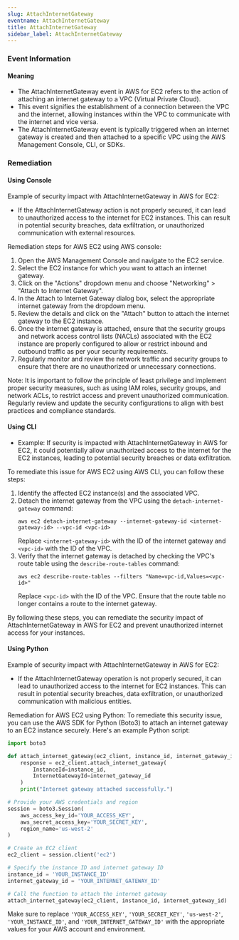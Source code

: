 ```yaml
--- 
slug: AttachInternetGateway
eventname: AttachInternetGateway
title: AttachInternetGateway
sidebar_label: AttachInternetGateway
---
```

                       
### Event Information

#### Meaning

- The AttachInternetGateway event in AWS for EC2 refers to the action of attaching an internet gateway to a VPC (Virtual Private Cloud).
- This event signifies the establishment of a connection between the VPC and the internet, allowing instances within the VPC to communicate with the internet and vice versa.
- The AttachInternetGateway event is typically triggered when an internet gateway is created and then attached to a specific VPC using the AWS Management Console, CLI, or SDKs.

### Remediation

#### Using Console

Example of security impact with AttachInternetGateway in AWS for EC2:
- If the AttachInternetGateway action is not properly secured, it can lead to unauthorized access to the internet for EC2 instances. This can result in potential security breaches, data exfiltration, or unauthorized communication with external resources.

Remediation steps for AWS EC2 using AWS console:
1. Open the AWS Management Console and navigate to the EC2 service.
2. Select the EC2 instance for which you want to attach an internet gateway.
3. Click on the "Actions" dropdown menu and choose "Networking" > "Attach to Internet Gateway".
4. In the Attach to Internet Gateway dialog box, select the appropriate internet gateway from the dropdown menu.
5. Review the details and click on the "Attach" button to attach the internet gateway to the EC2 instance.
6. Once the internet gateway is attached, ensure that the security groups and network access control lists (NACLs) associated with the EC2 instance are properly configured to allow or restrict inbound and outbound traffic as per your security requirements.
7. Regularly monitor and review the network traffic and security groups to ensure that there are no unauthorized or unnecessary connections.

Note: It is important to follow the principle of least privilege and implement proper security measures, such as using IAM roles, security groups, and network ACLs, to restrict access and prevent unauthorized communication. Regularly review and update the security configurations to align with best practices and compliance standards.

#### Using CLI

- Example: If security is impacted with AttachInternetGateway in AWS for EC2, it could potentially allow unauthorized access to the internet for the EC2 instances, leading to potential security breaches or data exfiltration.

To remediate this issue for AWS EC2 using AWS CLI, you can follow these steps:

1. Identify the affected EC2 instance(s) and the associated VPC.
2. Detach the internet gateway from the VPC using the `detach-internet-gateway` command:
   ```
   aws ec2 detach-internet-gateway --internet-gateway-id <internet-gateway-id> --vpc-id <vpc-id>
   ```
   Replace `<internet-gateway-id>` with the ID of the internet gateway and `<vpc-id>` with the ID of the VPC.
3. Verify that the internet gateway is detached by checking the VPC's route table using the `describe-route-tables` command:
   ```
   aws ec2 describe-route-tables --filters "Name=vpc-id,Values=<vpc-id>"
   ```
   Replace `<vpc-id>` with the ID of the VPC. Ensure that the route table no longer contains a route to the internet gateway.

By following these steps, you can remediate the security impact of AttachInternetGateway in AWS for EC2 and prevent unauthorized internet access for your instances.

#### Using Python

Example of security impact with AttachInternetGateway in AWS for EC2:
- If the AttachInternetGateway operation is not properly secured, it can lead to unauthorized access to the internet for EC2 instances. This can result in potential security breaches, data exfiltration, or unauthorized communication with malicious entities.

Remediation for AWS EC2 using Python:
To remediate this security issue, you can use the AWS SDK for Python (Boto3) to attach an internet gateway to an EC2 instance securely. Here's an example Python script:

```python
import boto3

def attach_internet_gateway(ec2_client, instance_id, internet_gateway_id):
    response = ec2_client.attach_internet_gateway(
        InstanceId=instance_id,
        InternetGatewayId=internet_gateway_id
    )
    print("Internet gateway attached successfully.")

# Provide your AWS credentials and region
session = boto3.Session(
    aws_access_key_id='YOUR_ACCESS_KEY',
    aws_secret_access_key='YOUR_SECRET_KEY',
    region_name='us-west-2'
)

# Create an EC2 client
ec2_client = session.client('ec2')

# Specify the instance ID and internet gateway ID
instance_id = 'YOUR_INSTANCE_ID'
internet_gateway_id = 'YOUR_INTERNET_GATEWAY_ID'

# Call the function to attach the internet gateway
attach_internet_gateway(ec2_client, instance_id, internet_gateway_id)
```

Make sure to replace `'YOUR_ACCESS_KEY'`, `'YOUR_SECRET_KEY'`, `'us-west-2'`, `'YOUR_INSTANCE_ID'`, and `'YOUR_INTERNET_GATEWAY_ID'` with the appropriate values for your AWS account and environment.


 